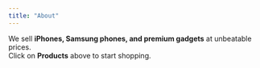 ```yaml
---
title: "About"
---
```


We sell **iPhones, Samsung phones, and premium gadgets** at unbeatable prices.\
Click on **Products** above to start shopping.
